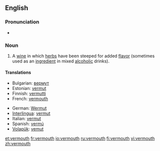 ==English==

===Pronunciation===
*{{rhymes|uːθ}}

===Noun===
{{en-noun}}

# A [[wine]] in which [[herb]]s have been steeped for added [[flavor]] (sometimes used as an [[ingredient]] in mixed [[alcoholic]] drinks).

====Translations====
{{trans-top|wine infused with herbs}}
*Bulgarian: [[вермут]] {{m}}
*Estonian: [[vermut#Estonian|vermut]]
*Finnish: [[vermutti]]
*French: [[#French|vermouth]]
{{trans-mid}}
*German: [[Wermut]]
*[[Interlingua]]: [[vermut]]
*Italian: [[vermut]]
*Spanish: [[vermú]] {{m}}
*[[Volapük]]: [[vemut]]
{{trans-bottom}}

[[et:vermouth]]
[[fr:vermouth]]
[[io:vermouth]]
[[ru:vermouth]]
[[fi:vermouth]]
[[vi:vermouth]]
[[zh:vermouth]]